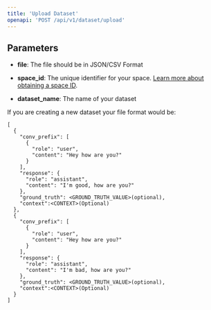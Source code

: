```yaml
---
title: 'Upload Dataset'
openapi: 'POST /api/v1/dataset/upload'
---
```



## Parameters

- **file**: The file should be in JSON/CSV Format

- **space_id**: The unique identifier for your space. [Learn more about obtaining a space ID](/essentials/get_space_id).

- **dataset_name**:  The name of your dataset

If you are creating a new dataset your file format would be:
```
[
  {
    "conv_prefix": [
      {
        "role": "user",
        "content": "Hey how are you?"
      }
    ],
    "response": {
      "role": "assistant",
      "content": "I'm good, how are you?"
    },
    "ground_truth": <GROUND_TRUTH_VALUE>(optional),
    "context":<CONTEXT>(Optional)
  },
  {
    "conv_prefix": [
      {
        "role": "user",
        "content": "Hey how are you?"
      }
    ],
    "response": {
      "role": "assistant",
      "content": "I'm bad, how are you?"
    },
    "ground_truth": <GROUND_TRUTH_VALUE>(optional),
    "context":<CONTEXT>(Optional)
  }
]
```